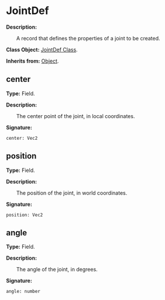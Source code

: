 
# JointDef

**Description:**

&emsp;&emsp;A record that defines the properties of a joint to be created.

**Class Object:** [JointDef Class](/docs/api/Class%20Object/JointDef).

**Inherits from:** [Object](/docs/api/Class/Object).

## center

**Type:** Field.

**Description:**

&emsp;&emsp;The center point of the joint, in local coordinates.

**Signature:**
```tl
center: Vec2
```

## position

**Type:** Field.

**Description:**

&emsp;&emsp;The position of the joint, in world coordinates.

**Signature:**
```tl
position: Vec2
```

## angle

**Type:** Field.

**Description:**

&emsp;&emsp;The angle of the joint, in degrees.

**Signature:**
```tl
angle: number
```